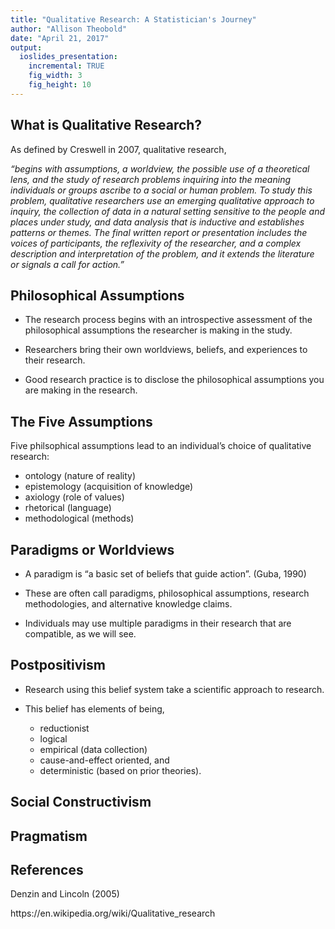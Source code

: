 ```yaml
---
title: "Qualitative Research: A Statistician's Journey"
author: "Allison Theobold"
date: "April 21, 2017"
output:
  ioslides_presentation:
    incremental: TRUE
    fig_width: 3
    fig_height: 10
---
```


## What is Qualitative Research?    

As defined by Creswell in 2007, qualitative research, 

_"begins with assumptions, a worldview, the possible use of a theoretical lens, and the study of research problems inquiring into the meaning individuals or groups ascribe to a social or human problem. To study this problem, qualitative researchers use an emerging qualitative approach to inquiry, the collection of data in a natural setting sensitive to the people and places under study, and data analysis that is inductive and establishes patterns or themes. The final written report or presentation
includes the voices of participants, the reflexivity of the researcher, and a complex description and interpretation of the problem, and it extends the literature or signals a call for action."_ 

## Philosophical Assumptions  
* The research process begins with an introspective assessment of the philosophical assumptions the researcher is making in the study.  

* Researchers bring their own worldviews, beliefs, and experiences to their research.  

* Good research practice is to disclose the philosophical assumptions you are making in the research.  

## The Five Assumptions  

Five philsophical assumptions lead to an individual's choice of qualitative research:  

* ontology (nature of reality)    
* epistemology (acquisition of knowledge)    
* axiology (role of values)  
* rhetorical (language)  
* methodological (methods)  

## Paradigms or Worldviews  

* A paradigm is "a basic set of beliefs that guide action". (Guba, 1990)  

* These are often call paradigms, philosophical assumptions, research methodologies, and alternative knowledge claims.  
 
* Individuals may use multiple paradigms in their research that are compatible, as we will see.  

## Postpositivism  

* Research using this belief system take a scientific approach to research.  

* This belief has elements of being, 
    + reductionist  
    + logical  
    + empirical (data collection)  
    + cause-and-effect oriented, and  
    + deterministic (based on prior theories).  
    
    

## Social Constructivism  

## Pragmatism  

## 

## References

Denzin and Lincoln (2005)

https://en.wikipedia.org/wiki/Qualitative_research